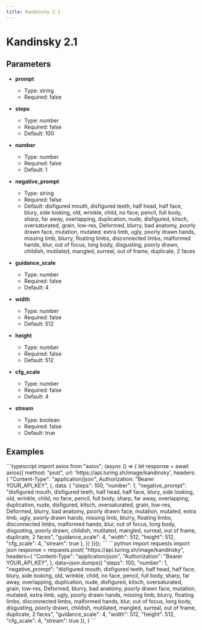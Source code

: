 ```yaml
---
title: Kandinsky 2.1
---
```


# Kandinsky 2.1

## Parameters


- **prompt**
  - Type: string
  - Required: false

- **steps**
  - Type: number
  - Required: false
  - Default: 100

- **number**
  - Type: number
  - Required: false
  - Default: 1

- **negative_prompt**
  - Type: string
  - Required: false
  - Default: disfigured mouth, disfigured teeth, half head, half face, blury, side looking, old, wrinkle, child, no face, pencil, full body, sharp, far away, overlapping, duplication, nude, disfigured, kitsch, oversaturated, grain, low-res, Deformed, blurry, bad anatomy, poorly drawn face, mutation, mutated, extra limb, ugly, poorly drawn hands, missing limb, blurry, floating limbs, disconnected limbs, malformed hands, blur, out of focus, long body, disgusting, poorly drawn, childish, mutilated, mangled, surreal, out of frame, duplicate, 2 faces

- **guidance_scale**
  - Type: number
  - Required: false
  - Default: 4

- **width**
  - Type: number
  - Required: false
  - Default: 512

- **height**
  - Type: number
  - Required: false
  - Default: 512

- **cfg_scale**
  - Type: number
  - Required: false
  - Default: 4

- **stream**
  - Type: boolean
  - Required: false
  - Default: true

## Examples

<CodeGroup title="Kandinsky 2.1 example">
  ```typescript
  import axios from "axios";
  (async () => {
    let response = await axios({
      method: "post",
      url: 'https://api.turing.sh/image/kandinsky',
      headers: {
        "Content-Type": "application/json",
        Authorization: "Bearer YOUR_API_KEY",
      },
      data: {
  "steps": 100,
  "number": 1,
  "negative_prompt": "disfigured mouth, disfigured teeth, half head, half face, blury, side looking, old, wrinkle, child, no face, pencil, full body, sharp, far away, overlapping, duplication, nude, disfigured, kitsch, oversaturated, grain, low-res, Deformed, blurry, bad anatomy, poorly drawn face, mutation, mutated, extra limb, ugly, poorly drawn hands, missing limb, blurry, floating limbs, disconnected limbs, malformed hands, blur, out of focus, long body, disgusting, poorly drawn, childish, mutilated, mangled, surreal, out of frame, duplicate, 2 faces",
  "guidance_scale": 4,
  "width": 512,
  "height": 512,
  "cfg_scale": 4,
  "stream": true
},
    })
  })();
  ```
  ```python
  import requests
  import json
  response = requests.post(
    "https://api.turing.sh/image/kandinsky",
    headers={
      "Content-Type": "application/json",
      "Authorization": "Bearer YOUR_API_KEY",
    },
    data=json.dumps({
  "steps": 100,
  "number": 1,
  "negative_prompt": "disfigured mouth, disfigured teeth, half head, half face, blury, side looking, old, wrinkle, child, no face, pencil, full body, sharp, far away, overlapping, duplication, nude, disfigured, kitsch, oversaturated, grain, low-res, Deformed, blurry, bad anatomy, poorly drawn face, mutation, mutated, extra limb, ugly, poorly drawn hands, missing limb, blurry, floating limbs, disconnected limbs, malformed hands, blur, out of focus, long body, disgusting, poorly drawn, childish, mutilated, mangled, surreal, out of frame, duplicate, 2 faces",
  "guidance_scale": 4,
  "width": 512,
  "height": 512,
  "cfg_scale": 4,
  "stream": true
}),
  )
  ```
</CodeGroup>
